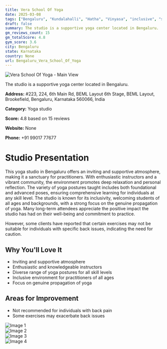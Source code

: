 ```yaml
---
title: Vera School Of Yoga
date: 2025-03-08
tags: ["Bengaluru", "Kundalahalli", "Hatha", "Vinyasa", "inclusive", "supportive atmosphere", "Bengaluru"]  
draft: false
summary: The studio is a supportive yoga center located in Bengaluru.
gm_reviews_count: 15
gm_totalScore: 4.8
gym_score: 3.6
city: Bengaluru
state: Karnataka
country: None
url: Bengaluru_Vera_School_Of_Yoga
---
```


<div className="aspect-[16/9] relative my-8">
  <img 
    src="https://lh5.googleusercontent.com/p/AF1QipPOwRTSoFxg0NtZkZZAwuGboq90ji9hTstrZhM5=w1920-h1080-k-no"
    alt="Vera School Of Yoga - Main View"
    className="object-cover absolute inset-0 w-full h-full rounded-lg"
  />
</div>

The studio is a supportive yoga center located in Bengaluru.

**Address:** #223, 224, 6th Main Rd, BEML Layout 6th Stage, BEML Layout, Brookefield, Bengaluru, Karnataka 560066, India

**Category:** Yoga studio

**Score:** 4.8 based on 15 reviews

**Website:** None

**Phone:** +91 99017 77677

# Studio Presentation

This yoga studio in Bengaluru offers an inviting and supportive atmosphere, making it a sanctuary for practitioners. With enthusiastic instructors and a vibrant community, the environment promotes deep relaxation and personal reflection. The variety of yoga postures taught includes both foundational and advanced poses, ensuring comprehensive learning for individuals at any skill level. The studio is known for its inclusivity, welcoming students of all ages and backgrounds, with a strong focus on the genuine propagation of yoga. Many long-term attendees appreciate the positive impact the studio has had on their well-being and commitment to practice.

However, some clients have reported that certain exercises may not be suitable for individuals with specific back issues, indicating the need for caution.

## Why You'll Love It

- Inviting and supportive atmosphere
- Enthusiastic and knowledgeable instructors
- Diverse range of yoga postures for all skill levels
- Inclusive environment for practitioners of all ages
- Focus on genuine propagation of yoga

## Areas for Improvement

- Not recommended for individuals with back pain
- Some exercises may exacerbate back issues

<div className="grid grid-cols-1 xl:grid-cols-2 gap-4 my-8">
<div className="aspect-[4/3] relative"><img src="https://lh5.googleusercontent.com/p/AF1QipN9tRBOhp1QZvQ7khZcUPFQvutVujOfhuIxhjWy=w1920-h1080-k-no" alt="Image 1" className="object-cover absolute inset-0 w-full h-full rounded-lg" /></div>
<div className="aspect-[4/3] relative"><img src="https://lh5.googleusercontent.com/p/AF1QipNeCt7PlmVfZUGOXmB5lsJOcAZ42ioMiJABOXkB=w1920-h1080-k-no" alt="Image 2" className="object-cover absolute inset-0 w-full h-full rounded-lg" /></div>
<div className="aspect-[4/3] relative"><img src="https://lh5.googleusercontent.com/p/AF1QipMpfi0CWZC9ogIRtXrYpdemuBVR0s5kkwzv71V6=w1920-h1080-k-no" alt="Image 3" className="object-cover absolute inset-0 w-full h-full rounded-lg" /></div>
<div className="aspect-[4/3] relative"><img src="https://lh5.googleusercontent.com/p/AF1QipNY563bdRXWw1SRkc4qwddpurxQCyRwP6fB8u1i=w1920-h1080-k-no" alt="Image 4" className="object-cover absolute inset-0 w-full h-full rounded-lg" /></div>
</div>